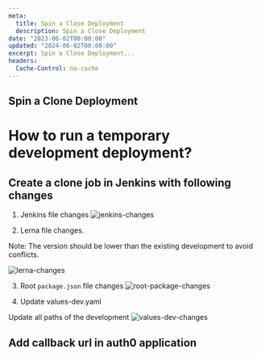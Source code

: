 ```yaml
---
meta:
  title: Spin a Close Deployment
  description: Spin a Close Deployment
date: "2023-06-02T00:00:00"
updated: "2024-06-02T00:00:00"
excerpt: Spin a Close Deployment...
headers:
  Cache-Control: no-cache
---
```


## Spin a Clone Deployment

# How to run a temporary development deployment?

## Create a clone job in Jenkins with following changes


1. Jenkins file changes
![jenkins-changes](/images/spin-clone-develop-deployment/jenkins-changes.png)

2. Lerna file changes.

Note: The version should be lower than the existing development to avoid conflicts. 

![lerna-changes](/images/spin-clone-develop-deployment/lerna-changes.png)

3. Root `package.json` file changes
![root-package-changes](/images/spin-clone-develop-deployment/root-package-json-changes.png)

4. Update values-dev.yaml 

Update all paths of the development
![values-dev-changes](/images/spin-clone-develop-deployment/values-dev-changes.png)

## Add callback url in auth0 application
